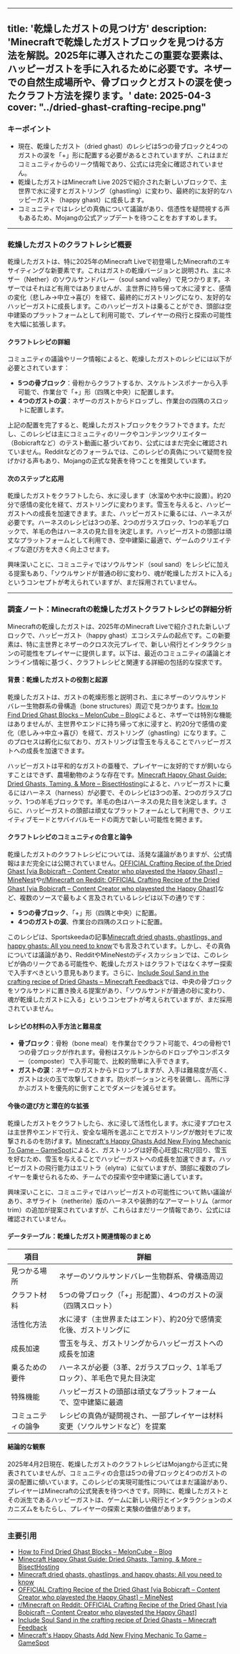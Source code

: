 
---
title: '乾燥したガストの見つけ方'
description: 'Minecraftで乾燥したガストブロックを見つける方法を解説。2025年に導入されたこの重要な要素は、ハッピーガストを手に入れるために必要です。ネザーでの自然生成場所や、骨ブロックとガストの涙を使ったクラフト方法を探ります。'
date: 2025-04-3
cover: "../dried-ghast-crafting-recipe.png"
---

### キーポイント  
- 現在、乾燥したガスト（dried ghast）のレシピは5つの骨ブロックと4つのガストの涙を「+」形に配置する必要があるとされていますが、これはまだコミュニティからのリーク情報であり、公式には完全に確認されていません。  
- 乾燥したガストはMinecraft Live 2025で紹介された新しいブロックで、主世界で水に浸すとガストリング（ghastling）に変わり、最終的に友好的なハッピーガスト（happy ghast）に成長します。  
- コミュニティではレシピの真偽について議論があり、信憑性を疑問視する声もあるため、Mojangの公式アップデートを待つことをおすすめします。  

---

### 乾燥したガストのクラフトレシピ概要  
乾燥したガストは、特に2025年のMinecraft Liveで初登場したMinecraftのエキサイティングな新要素です。これはガストの乾燥バージョンと説明され、主にネザー（Nether）のソウルサンドバレー（soul sand valley）で見つかります。ネザーではそれほど有用ではありませんが、主世界に持ち帰って水に浸すと、感情の変化（悲しみ→中立→喜び）を経て、最終的にガストリングになり、友好的なハッピーガストに成長します。このハッピーガストは乗ることができ、頭部は空中建築のプラットフォームとして利用可能で、プレイヤーの飛行と探索の可能性を大幅に拡張します。  

#### クラフトレシピの詳細  
コミュニティの議論やリーク情報によると、乾燥したガストのレシピには以下が必要とされています：  
- **5つの骨ブロック**：骨粉からクラフトするか、スケルトンスポナーから入手可能で、作業台で「+」形（四隅と中央）に配置します。  
- **4つのガストの涙**：ネザーのガストからドロップし、作業台の四隅のスロットに配置します。  

上記の配置を完了すると、乾燥したガストブロックをクラフトできます。ただし、このレシピは主にコミュニティのリークやコンテンツクリエイター（Bobicraftなど）のテスト動画に基づいており、公式にはまだ完全に確認されていません。Redditなどのフォーラムでは、このレシピの真偽について疑問を投げかける声もあり、Mojangの正式な発表を待つことを推奨しています。  

#### 次のステップと応用  
乾燥したガストをクラフトしたら、水に浸します（水溜めや水中に設置）。約20分で感情の変化を経て、ガストリングに変わります。雪玉を与えると、ハッピーガストへの成長を加速できます。また、ハッピーガストに乗るには、ハーネスが必要です。ハーネスのレシピは3つの革、2つのガラスブロック、1つの羊毛ブロックで、羊毛の色はハーネスの見た目を決定します。ハッピーガストの頭部は頑丈なプラットフォームとして利用でき、空中建築に最適で、ゲームのクリエイティブな遊び方を大きく向上させます。  

興味深いことに、コミュニティではソウルサンド（soul sand）をレシピに加える提案もあり、「ソウルサンドが普通の砂に変わり、魂が乾燥したガストに入る」というコンセプトが考えられていますが、まだ採用されていません。  

---

### 調査ノート：Minecraftの乾燥したガストクラフトレシピの詳細分析  

Minecraftの乾燥したガストは、2025年のMinecraft Liveで紹介された新しいブロックで、ハッピーガスト（happy ghast）エコシステムの起点です。この新要素は、特に主世界とネザーのクロス次元プレイで、新しい飛行とインタラクションの可能性をプレイヤーに提供します。以下は、最近のコミュニティの議論とオンライン情報に基づく、クラフトレシピと関連する詳細の包括的な探求です。  

#### 背景：乾燥したガストの役割と起源  
乾燥したガストは、ガストの乾燥形態と説明され、主にネザーのソウルサンドバレー生物群系の骨構造（bone structures）周辺で見つかります。[How to Find Dried Ghast Blocks – MelonCube – Blog](https://www.meloncube.net/blog/how-to-find-dried-ghast-blocks/)によると、ネザーでは特別な機能はありませんが、主世界やエンドに持ち帰って水に浸すと、約20分で感情の変化（悲しみ→中立→喜び）を経て、ガストリング（ghastling）になります。このプロセスは孵化に似ており、ガストリングは雪玉を与えることでハッピーガストへの成長を加速できます。  

ハッピーガストは平和的なガストの亜種で、プレイヤーに友好的ですが飼いならすことはできず、農場動物のような存在です。[Minecraft Happy Ghast Guide: Dried Ghasts, Taming, & More – BisectHosting](https://www.bisecthosting.com/blog/minecraft-happy-ghast-guide-dried-ghasts-taming-more)によると、ハッピーガストに乗るにはハーネス（harness）が必要で、そのレシピは3つの革、2つのガラスブロック、1つの羊毛ブロックです。羊毛の色はハーネスの見た目を決定します。さらに、ハッピーガストの頭部は頑丈なプラットフォームとして利用でき、クリエイティブモードとサバイバルモードの両方で新しい可能性を開きます。  

#### クラフトレシピのコミュニティの合意と論争  
乾燥したガストのクラフトレシピについては、活発な議論がありますが、公式情報はまだ完全には公開されていません。[OFFICIAL Crafting Recipe of the Dried Ghast [via Bobicraft – Content Creator who playested the Happy Ghast] – MineNest](https://www.minenest.com/434790/)や[r/Minecraft on Reddit: OFFICIAL Crafting Recipe of the Dried Ghast [via Bobicraft – Content Creator who playested the Happy Ghast]](https://www.reddit.com/r/Minecraft/comments/1jihygw/official_crafting_recipe_of_the_dried_ghast_via/)など、複数のソースで最もよく言及されているレシピは以下の通りです：  
- **5つの骨ブロック**、「+」形（四隅と中央）に配置。  
- **4つのガストの涙**、作業台の四隅のスロットに配置。  

このレシピは、Sportskeedaの記事[Minecraft dried ghasts, ghastlings, and happy ghasts: All you need to know](https://www.sportskeeda.com/minecraft/minecraft-dried-ghasts-ghastlings-happy-ghasts-all-need-know)でも言及されています。しかし、その真偽については議論があり、RedditやMineNestのディスカッションでは、このレシピが偽のリークである可能性や、乾燥したガストはクラフトではなくネザー探索で入手すべきという意見もあります。さらに、[Include Soul Sand in the crafting recipe of Dried Ghasts – Minecraft Feedback](https://feedback.minecraft.net/hc/en-us/community/posts/35275178729485-Include-Soul-Sand-in-the-crafting-recipe-of-Dried-Ghasts)では、中央の骨ブロックをソウルサンドに置き換える提案があり、「ソウルサンドが普通の砂に変わり、魂が乾燥したガストに入る」というコンセプトが考えられていますが、まだ採用されていません。  

#### レシピの材料の入手方法と難易度  
- **骨ブロック**：骨粉（bone meal）を作業台でクラフト可能で、4つの骨粉で1つの骨ブロックが作れます。骨粉はスケルトンからのドロップやコンポスター（composter）で入手可能で、比較的簡単に入手できます。  
- **ガストの涙**：ネザーのガストからドロップしますが、入手は難易度が高く、ガストは火の玉で攻撃してきます。防火ポーションと弓を装備し、高所に浮かぶガストを優先的に倒すことでダメージを減らせます。  

#### 今後の遊び方と潜在的な拡張  
乾燥したガストをクラフトしたら、水に浸して活性化します。水に浸すプロセスは主世界やエンドで行え、安全な場所を選ぶことでガストリングが敵対モブに攻撃されるのを防げます。[Minecraft's Happy Ghasts Add New Flying Mechanic To Game – GameSpot](https://www.gamespot.com/articles/minecrafts-happy-ghasts-add-new-flying-mechanic-to-game/1100-6530284/)によると、ガストリングは好奇心旺盛に飛び回り、雪玉を好むため、雪玉を与えることでハッピーガストへの成長を加速できます。ハッピーガストの飛行能力はエリトラ（elytra）に似ていますが、頭部に複数のプレイヤーを乗せられるため、チームでの探索や空中建築に適しています。  

興味深いことに、コミュニティではハッピーガストの可能性について熱い議論があり、ネザライト（netherite）版のハーネスや装飾的なアーマートリム（armor trim）の追加が提案されていますが、これらはまだリーク情報であり、公式には確認されていません。  

#### データテーブル：乾燥したガスト関連情報のまとめ  

| 項目               | 詳細                                                                 |
|-------------------|--------------------------------------------------------------------|
| 見つかる場所       | ネザーのソウルサンドバレー生物群系、骨構造周辺                       |
| クラフト材料       | 5つの骨ブロック（「+」形配置）、4つのガストの涙（四隅スロット）        |
| 活性化方法         | 水に浸す（主世界またはエンド）、約20分で感情変化後、ガストリングに     |
| 成長加速           | 雪玉を与え、ガストリングからハッピーガストへの成長を加速              |
| 乗るための要件     | ハーネスが必要（3革、2ガラスブロック、1羊毛ブロック）、羊毛色で見た目決定 |
| 特殊機能           | ハッピーガストの頭部は頑丈なプラットフォームで、空中建築に最適         |
| コミュニティの論争 | レシピの真偽が疑問視され、一部プレイヤーは材料変更（ソウルサンドなど）を提案 |

#### 結論的な観察  
2025年4月2日現在、乾燥したガストのクラフトレシピはMojangから正式に発表されていませんが、コミュニティの合意は5つの骨ブロックと4つのガストの涙の配置に傾いています。このレシピの実現可能性についてはまだ議論があり、プレイヤーはMinecraftの公式発表を待つべきです。同時に、乾燥したガストとその派生であるハッピーガストは、ゲームに新しい飛行とインタラクションのメカニズムをもたらし、プレイヤーの探索と実験の価値があります。  

---

### 主要引用  
- [How to Find Dried Ghast Blocks – MelonCube – Blog](https://www.meloncube.net/blog/how-to-find-dried-ghast-blocks/)  
- [Minecraft Happy Ghast Guide: Dried Ghasts, Taming, & More – BisectHosting](https://www.bisecthosting.com/blog/minecraft-happy-ghast-guide-dried-ghasts-taming-more)  
- [Minecraft dried ghasts, ghastlings, and happy ghasts: All you need to know](https://www.sportskeeda.com/minecraft/minecraft-dried-ghasts-ghastlings-happy-ghasts-all-need-know)  
- [OFFICIAL Crafting Recipe of the Dried Ghast [via Bobicraft – Content Creator who playested the Happy Ghast] – MineNest](https://www.minenest.com/434790/)  
- [r/Minecraft on Reddit: OFFICIAL Crafting Recipe of the Dried Ghast [via Bobicraft – Content Creator who playested the Happy Ghast]](https://www.reddit.com/r/Minecraft/comments/1jihygw/official_crafting_recipe_of_the_dried_ghast_via/)  
- [Include Soul Sand in the crafting recipe of Dried Ghasts – Minecraft Feedback](https://feedback.minecraft.net/hc/en-us/community/posts/35275178729485-Include-Soul-Sand-in-the-crafting-recipe-of-Dried-Ghasts)  
- [Minecraft's Happy Ghasts Add New Flying Mechanic To Game – GameSpot](https://www.gamespot.com/articles/minecrafts-happy-ghasts-add-new-flying-mechanic-to-game/1100-6530284/)
